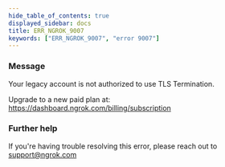```yaml
---
hide_table_of_contents: true
displayed_sidebar: docs
title: ERR_NGROK_9007
keywords: ["ERR_NGROK_9007", "error 9007"]
---
```


### Message

Your legacy account is not authorized to use TLS Termination.

Upgrade to a new paid plan at: https://dashboard.ngrok.com/billing/subscription

### Further help

If you're having trouble resolving this error, please reach out to [support@ngrok.com](mailto:support@ngrok.com?subject=Help%20with%20ERR_NGROK_9007)
